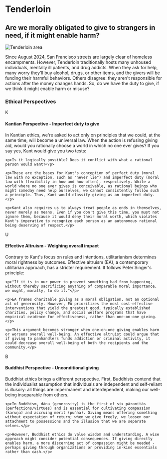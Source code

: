 # Tenderloin

## Are we morally obligated to give to strangers in need, if it might enable harm?

![Tenderloin area](/assets/tenderloin/Image3.jpg)

Since August 2024, San Francisco streets are largely clear of homeless encampments. However, Tenderloin traditionally hosts many unhoused individuals, mentally ill patients, and drug addicts. When they ask for help, many worry they'll buy alcohol, drugs, or other items, and the givers will be funding their harmful behaviors. Others disagree: they aren't responsible for actions after the money changes hands. So, do we have the duty to give, if we think it might enable harm or misuse?

### Ethical Perspectives

<div className="framework-card kant">
  <div className="framework-header">
    <div className="framework-icon kant-icon">K</div>
    <h4>Kantian Perspective - Imperfect duty to give</h4>
  </div>
  <div className="framework-body">
    <p>In Kantian ethics, we're asked to act only on principles that we could, at the same time, will become a universal law. When the action is refusing giving aid, would you rationally choose a world in which no one ever gives? If you say yes, Kant would give you two tests:</p>
    
    <p>Is it logically possible? Does it conflict with what a rational person would want?</p>
    
    <p>These are the bases for Kant's conception of perfect duty (moral law with no exception, such as "never lie") and imperfect duty (moral law with flexibility in how and how often), respectively. While a world where no one ever gives is conceivable, as rational beings who might someday need help ourselves, we cannot consistently follow such a principle. Thus, Kant would classify giving as an imperfect duty.</p>
    
    <p>Kant also requires us to always treat people as ends in themselves, never merely as means. Even if you don't give this time, you must not ignore them, because it would deny their moral worth, which violates Kant's imperative to recognize each person as an autonomous rational being deserving of respect.</p>
  </div>
</div>

<div className="framework-card util">
  <div className="framework-header">
    <div className="framework-icon util-icon">U</div>
    <h4>Effective Altruism - Weighing overall impact</h4>
  </div>
  <div className="framework-body">
    <p>Contrary to Kant's focus on rules and intentions, utilitarianism determines moral rightness by outcomes. Effective altruism (EA), a contemporary utilitarian approach, has a stricter requirement. It follows Peter Singer's principle:</p>
    
    <p>"If it is in our power to prevent something bad from happening, without thereby sacrificing anything of comparable moral importance, we ought, morally, to do it."</p>
    
    <p>EA frames charitable giving as a moral obligation, not an optional act of generosity. However, EA prioritizes the most cost-effective interventions that yield the greatest good, typically established charities, policy change, and social welfare programs that have empirical evidence for effectiveness, rather than one-on-one giving.</p>
    
    <p>This argument becomes stronger when one-on-one giving enables harm or worsens overall well-being. An effective altruist could argue that if giving to panhandlers funds addiction or criminal activity, it could decrease overall well-being of both the recipients and the community.</p>
  </div>
</div>

<div className="framework-card buddha">
  <div className="framework-header">
    <div className="framework-icon buddha-icon">B</div>
    <h4>Buddhist Perspective - Unconditional giving</h4>
  </div>
  <div className="framework-body">
    <p>Buddhist ethics brings a different perspective. First, Buddhists contend that the individualist assumption that individuals are independent and self-reliant is illusory: all things are impermanent and interdependent, making our well-being inseparable from others.</p>
    
    <p>In Buddhism, dāna (generosity) is the first of six pāramitās (perfections/virtues) and is essential for cultivating compassion (karuṇā) and accruing merit (puñña). Giving means offering something without expectation of return; when we give freely, we loosen our attachment to possessions and the illusion that we are separate selves.</p>
    
    <p>However, Buddhist ethics do value wisdom and understanding. A wise approach might consider potential consequences. If giving directly enables harm, a more discerning act of compassion might be needed - perhaps giving through organizations or providing in-kind essentials rather than cash.</p>
  </div>
</div> 
